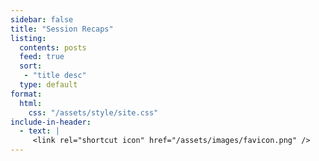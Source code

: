 ```yaml
---
sidebar: false
title: "Session Recaps"
listing:
  contents: posts
  feed: true
  sort:
   - "title desc"
  type: default
format:
  html:
    css: "/assets/style/site.css"
include-in-header:
  - text: |
     <link rel="shortcut icon" href="/assets/images/favicon.png" />
---
```

